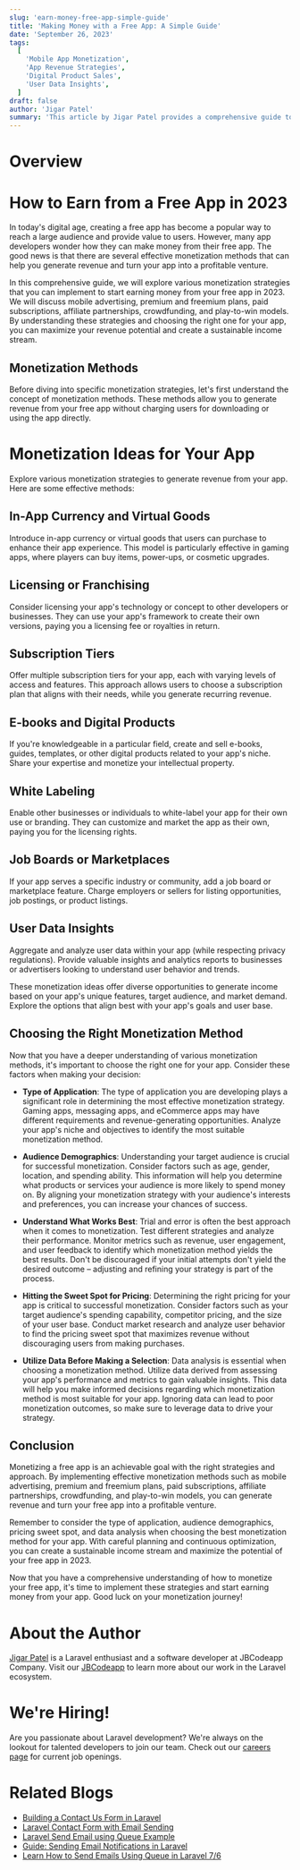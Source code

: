 ```yaml
---
slug: 'earn-money-free-app-simple-guide'
title: 'Making Money with a Free App: A Simple Guide'
date: 'September 26, 2023'
tags:
  [
    'Mobile App Monetization',
    'App Revenue Strategies',
    'Digital Product Sales',
    'User Data Insights',
  ]
draft: false
author: 'Jigar Patel'
summary: 'This article by Jigar Patel provides a comprehensive guide to monetizing free mobile apps in 2023, exploring diverse strategies and emphasizing the importance of data-driven decision-making for successful revenue generation.'
---
```


# Overview

<TOCInline toc={props.toc} exclude="Overview" toHeading={2} />

# How to Earn from a Free App in 2023

In today's digital age, creating a free app has become a popular way to reach a large audience and provide value to users. However, many app developers wonder how they can make money from their free app. The good news is that there are several effective monetization methods that can help you generate revenue and turn your app into a profitable venture.

In this comprehensive guide, we will explore various monetization strategies that you can implement to start earning money from your free app in 2023. We will discuss mobile advertising, premium and freemium plans, paid subscriptions, affiliate partnerships, crowdfunding, and play-to-win models. By understanding these strategies and choosing the right one for your app, you can maximize your revenue potential and create a sustainable income stream.

## Monetization Methods

Before diving into specific monetization strategies, let's first understand the concept of monetization methods. These methods allow you to generate revenue from your free app without charging users for downloading or using the app directly.

# Monetization Ideas for Your App

Explore various monetization strategies to generate revenue from your app. Here are some effective methods:

## In-App Currency and Virtual Goods

Introduce in-app currency or virtual goods that users can purchase to enhance their app experience. This model is particularly effective in gaming apps, where players can buy items, power-ups, or cosmetic upgrades.

## Licensing or Franchising

Consider licensing your app's technology or concept to other developers or businesses. They can use your app's framework to create their own versions, paying you a licensing fee or royalties in return.

## Subscription Tiers

Offer multiple subscription tiers for your app, each with varying levels of access and features. This approach allows users to choose a subscription plan that aligns with their needs, while you generate recurring revenue.

## E-books and Digital Products

If you're knowledgeable in a particular field, create and sell e-books, guides, templates, or other digital products related to your app's niche. Share your expertise and monetize your intellectual property.

## White Labeling

Enable other businesses or individuals to white-label your app for their own use or branding. They can customize and market the app as their own, paying you for the licensing rights.

## Job Boards or Marketplaces

If your app serves a specific industry or community, add a job board or marketplace feature. Charge employers or sellers for listing opportunities, job postings, or product listings.

## User Data Insights

Aggregate and analyze user data within your app (while respecting privacy regulations). Provide valuable insights and analytics reports to businesses or advertisers looking to understand user behavior and trends.

These monetization ideas offer diverse opportunities to generate income based on your app's unique features, target audience, and market demand. Explore the options that align best with your app's goals and user base.

## Choosing the Right Monetization Method

Now that you have a deeper understanding of various monetization methods, it's important to choose the right one for your app. Consider these factors when making your decision:

- **Type of Application**: The type of application you are developing plays a significant role in determining the most effective monetization strategy. Gaming apps, messaging apps, and eCommerce apps may have different requirements and revenue-generating opportunities. Analyze your app's niche and objectives to identify the most suitable monetization method.

- **Audience Demographics**: Understanding your target audience is crucial for successful monetization. Consider factors such as age, gender, location, and spending ability. This information will help you determine what products or services your audience is more likely to spend money on. By aligning your monetization strategy with your audience's interests and preferences, you can increase your chances of success.

- **Understand What Works Best**: Trial and error is often the best approach when it comes to monetization. Test different strategies and analyze their performance. Monitor metrics such as revenue, user engagement, and user feedback to identify which monetization method yields the best results. Don't be discouraged if your initial attempts don't yield the desired outcome – adjusting and refining your strategy is part of the process.

- **Hitting the Sweet Spot for Pricing**: Determining the right pricing for your app is critical to successful monetization. Consider factors such as your target audience's spending capability, competitor pricing, and the size of your user base. Conduct market research and analyze user behavior to find the pricing sweet spot that maximizes revenue without discouraging users from making purchases.

- **Utilize Data Before Making a Selection**: Data analysis is essential when choosing a monetization method. Utilize data derived from assessing your app's performance and metrics to gain valuable insights. This data will help you make informed decisions regarding which monetization method is most suitable for your app. Ignoring data can lead to poor monetization outcomes, so make sure to leverage data to drive your strategy.

## Conclusion

Monetizing a free app is an achievable goal with the right strategies and approach. By implementing effective monetization methods such as mobile advertising, premium and freemium plans, paid subscriptions, affiliate partnerships, crowdfunding, and play-to-win models, you can generate revenue and turn your free app into a profitable venture.

Remember to consider the type of application, audience demographics, pricing sweet spot, and data analysis when choosing the best monetization method for your app. With careful planning and continuous optimization, you can create a sustainable income stream and maximize the potential of your free app in 2023.

Now that you have a comprehensive understanding of how to monetize your free app, it's time to implement these strategies and start earning money from your app. Good luck on your monetization journey!

# About the Author

[Jigar Patel](https://expertlaravel.com) is a Laravel enthusiast and a software developer at JBCodeapp Company. Visit our [JBCodeapp](https://jbcodeapp.com) to learn more about our work in the Laravel ecosystem.

# We're Hiring!

Are you passionate about Laravel development? We're always on the lookout for talented developers to join our team. Check out our [careers page](https://jbcodeapp.com) for current job openings.

# Related Blogs

- [Building a Contact Us Form in Laravel](building-a-contact-us-form-in-laravel)
- [Laravel Contact Form with Email Sending](Laravel-Contact-Form-with-Email-Sending)
- [Laravel Send Email using Queue Example](Send-Email-using-Queue-Example)
- [Guide: Sending Email Notifications in Laravel](Guide-Sending-Email-Notifications-in-Laravel)
- [Learn How to Send Emails Using Queue in Laravel 7/6](Laravel-6-Queue-for-Sending-Emails)
